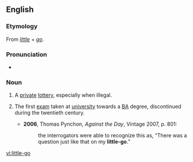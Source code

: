 {{also|little go}}
==English==

===Etymology===
From ''[[little]]'' + ''[[go]]''.

===Pronunciation===
* {{IPA|/ˈlɪtəlɡəʊ/|lang=en}}

===Noun===
{{en-noun|little-goes}}

# {{lb|en|historical}} A [[private]] [[lottery]], especially when illegal.
# {{lb|en|historical|colloquial|British}} The first [[exam]] taken at [[university]] towards a [[BA]] degree, discontinued during the twentieth century.
#* '''2006''', Thomas Pynchon, ''Against the Day'', Vintage 2007, p. 801:
#*: the interrogators were able to recognize this as, “There was a question just like that on my '''little-go'''.”

[[vi:little-go]]